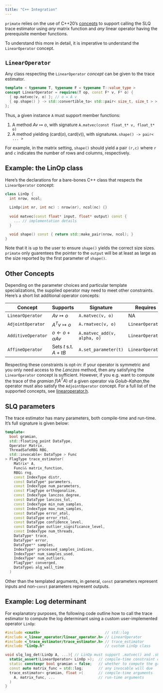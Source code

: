 ```yaml
---
title: "C++ Integration"
---
```


`primate` relies on the use of C++20's [concepts](https://en.cppreference.com/w/cpp/language/constraints) to support calling the SLQ trace estimator using _any_ matrix function and _any_ linear operator having the prerequisite member functions. 

To understand this more in detail, it is imperative to understand the `LinearOperator` concept.

## `LinearOperator`

Any class respecting the `LinearOperator` _concept_ can be given to the trace estimator. 

```cpp
template < typename T, typename F = typename T::value_type >
concept LinearOperator = requires(T op, const F* v, F* o) {
  { op.matvec(v, o) }; // o = A v
  { op.shape() } -> std::convertible_to< std::pair< size_t, size_t > >;
};
```

Thus, a given instance `A` must support member functions: 

1. A method $Av \mapsto o$, with signature `A.matvec(const float_t* v, float_t* o)` 
2. A method yielding $(\mathrm{card}(o), \mathrm{card}(v))$, with signature`A.shape() -> pair< ... >`

For example, in the matrix setting, `shape()` should yield a pair `(r,c)` where `r` and `c` indicates the number of rows and columns, respectively.

## Example: the LinOp class 

Here's the declarations for a bare-bones C++ class that respects the `LinearOperator` concept: 

```cpp
class LinOp {
  int nrow, ncol;
  
  LinOp(int nr, int nc) : nrow(nr), ncol(nc) {}
  
  void matvec(const float* input, float* output) const {
    ... // implementation details 
  }

  void shape() const { return std::make_pair(nrow, ncol); }
}
```

Note that it is up to the user to ensure `shape()` yields the correct size sizes. `primate` only guarentees the pointer to the `output` will be at least as large as the size reported by the first parameter of `shape()`. 

## Other Concepts

Depending on the parameter choices and particular template specializations, the supplied operator may need to meet other constraints. Here's a short list additional operator concepts:


| Concept                   | Supports     | Signature           | Requires |
|---------------------------|-------------------------|------------------------------|------------------------|
| `LinearOperator`          | $A v \mapsto o$           | `A.matvec(v, o)`            | NA                     |
| `AdjointOperator`         | $A^T v \mapsto o$         | `A.rmatvec(v, o)`           | `LinearOperator` |
| `AdditiveOperator`        | $o \gets o + \alpha Av$ | `A.matvec_add(v, alpha, o)` | `LinearOperator` |
| `AffineOperator`          | Sets $t$ s.t. $A + tB$  | `A.set_parameter(t)`        | `LinearOperator` |

Respecting these constraints is opt-in: if your operator is symmetric and you only need access to the _Lanczos_ method, then any satisfying the `LinearOperator` concept is sufficient. However, if you e.g. want to compute the trace of the _gramian_ $f(A^T A)$ of a given operator via _Golub-Kahan_,the operator must also satisfy the `AdjointOperator` concept. For a full list of the supported concepts, see [linearoperator.h]().

## SLQ parameters

The trace estimator has many parameters, both compile-time and run-time. It's full signature is given below: 

```cpp
template< 
  bool gramian, 
  std::floating_point DataType, 
  Operator Matrix, 
  ThreadSafeRBG RBG, 
  std::invocable< DataType > Func 
> FlagType trace_estimator(
    Matrix* A,
    Func&& matrix_function,
    RBG& rng,
    const IndexType distr,
    const DataType* parameters,
    const IndexType num_parameters,
    const FlagType orthogonalize,
    const IndexType lanczos_degree,
    const DataType lanczos_tol,
    const IndexType min_num_samples,
    const IndexType max_num_samples,
    const DataType error_atol,
    const DataType error_rtol,
    const DataType confidence_level,
    const DataType outlier_significance_level,
    const IndexType num_threads,
    DataType* trace,
    DataType* error,
    DataType** samples,
    IndexType* processed_samples_indices,
    IndexType* num_samples_used,
    IndexType* num_outliers,
    FlagType* converged,
    DataType& alg_wall_time
  )
```

Other than the templated arguments, in general, `const` parameters represent inputs and non-`const` parameters represent outputs. 


## Example: Log determinant

For explanatory purposes, the following code outline how to call the trace estimator to compute the log determinant using a custom user-implemented operator `LinOp`: 

```cpp
#include <cmath>                              // std::log
#include <_linear_operator/linear_operator.h> // LinearOperator
#include <_trace_estimator/trace_estimator.h> // trace_estimator
#include "LinOp.h"                            // custom LinOp class

void slq_log_det(LinOp A, ...){ // LinOp must support .matvec() and .shape()
  static_assert(LinearOperator< LinOp >);  // compile-time constraint check
  static constexpr bool gramian = false;   // whether to compute the gramian
  const auto matrix_func = std::log;       // any invocable will due
  trace_estimator< gramian, float >(       // compile-time arguments
    A, matrix_func, ...                    // run-time arguments 
  ) 
}
```

<!-- The parameters to the function can effectively be grouped as follows: 

#### Inputs 

Base 
Affine parameters: `parameters`, `num_parameters` -->


